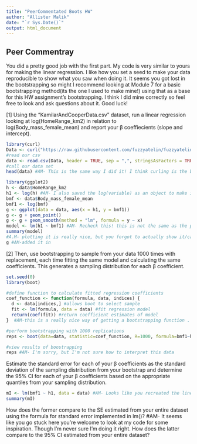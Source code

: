 ```yaml
---
title: "PeerCommentated Boots HW"
author: "Allister Malik"
date: "`r Sys.Date()`"
output: html_document
---
```

## Peer Commentray
You did a pretty good job with the first part. My code is very similar to yours for making the linear regression. I like how you set a seed to make your data reproducible to show what you saw when doing it. It seems you got lost in the bootstrapping so might I recommend looking at Module 7 for a basic bootstrapping method(its the one I used to make mine!) using that as a base for this HW assignment's bootstrapping. I think I did mine correctly so feel free to look and ask questions about it. Good luck!


[1] Using the “KamilarAndCooperData.csv” dataset, run a linear regression looking at log(HomeRange_km2) in relation to log(Body_mass_female_mean) and report your β
 coeffiecients (slope and intercept).

```r
library(curl)
Data <- curl("https://raw.githubusercontent.com/fuzzyatelin/fuzzyatelin.github.io/master/AN588_Fall23/KamilarAndCooperData.csv")
#read our csv
data <- read.csv(Data, header = TRUE, sep = ",", stringsAsFactors = TRUE)
#call our data set
head(data) #AM- This is the same way I did it! I think curling is the best way to get data into R.
```
```r
library(ggplot2)
h <- data$HomeRange_km2 
h1 <- log(h) #AM- I also saved the log(variable) as an object to make it easier
bmf <- data$Body_mass_female_mean
bmf1 <- log(bmf)
g <- ggplot(data = data, aes(x = h1, y = bmf1))
g <- g + geom_point()
g <- g + geom_smooth(method = "lm", formula = y ~ x)
model <- lm(h1 ~ bmf1) #AM- Recheck this! this is not the same as the previous regression. I think you're flipping your x and y variables
summary(model)
#A.M- plotting it is really nice, but you forgot to actually show it/call the visual! Looks amazing! If you'd like, try adding better labels like I did, it's good practice and makes it look better in my opinion, totally not neccessary though.
g #AM-added it in
```

[2] Then, use bootstrapping to sample from your data 1000 times with replacement, each time fitting the same model and calculating the same coefficients. This generates a sampling distribution for each β
 coefficient.
```r
set.seed(0)
library(boot)

#define function to calculate fitted regression coefficients
coef_function <- function(formula, data, indices) {
  d <- data[indices,] #allows boot to select sample
  fit <- lm(formula, data = data) #fit regression model
  return(coef(fit)) #return coefficient estimates of model
}  #AM-this is a really nice way of getting a bootstrapping function . I did it somewhat the same way but I think your way is more elegant and shorter by using a function

#perform bootstrapping with 1000 replications
reps <- boot(data=data, statistic=coef_function, R=1000, formula=bmf1~h1)

#view results of boostrapping
reps #AM- I'm sorry, but I'm not sure how to interpret this data
```
Estimate the standard error for each of your β coefficients as the standard deviation of the sampling distribution from your bootstrap and determine the 95% CI for each of your β
 coefficients based on the appropriate quantiles from your sampling distribution.

```r
mI <- lm(bmf1 ~ h1, data = data) #AM- Looks like you recreated the linear regression for the original (logged) data. The bootstrapping you did seemed to only show some data and not std error. I'd recommend trying another method of bootstrapping.
summary(mI)
```

How does the former compare to the SE estimated from your entire dataset using the formula for standard error implemented in lm()?
#AM- It seems like you go stuck here you're welcome to look at my code for some inspiration. Though I'm never sure I'm doing it right.
How does the latter compare to the 95% CI estimated from your entire dataset?

